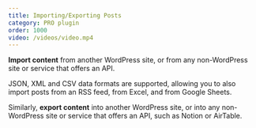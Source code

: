 ```yaml
---
title: Importing/Exporting Posts
category: PRO plugin
order: 1000
video: /videos/video.mp4
---
```


**Import content** from another WordPress site, or from any non-WordPress site or service that offers an API.

JSON, XML and CSV data formats are supported, allowing you to also import posts from an RSS feed, from Excel, and from Google Sheets.

Similarly, **export content** into another WordPress site, or into any non-WordPress site or service that offers an API, such as Notion or AirTable.